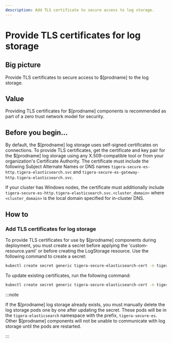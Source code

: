 ```yaml
---
description: Add TLS certificate to secure access to log storage.
---
```


# Provide TLS certificates for log storage

## Big picture

Provide TLS certificates to secure access to $[prodname] to the log storage.

## Value

Providing TLS certificates for $[prodname] components is recommended as part of a zero trust network model for security.

## Before you begin...

By default, the $[prodname] log storage uses self-signed certificates on connections. To provide TLS certificates,
get the certificate and key pair for the $[prodname] log storage using any X.509-compatible tool or from your organization's
Certificate Authority. The certificate must include the following Subject Alternate Names or DNS names `tigera-secure-es-http.tigera-elasticsearch.svc` and `tigera-secure-es-gateway-http.tigera-elasticsearch.svc`.

If your cluster has Windows nodes, the certificate must additionally include `tigera-secure-es-http.tigera-elasticsearch.svc.<cluster_domain>` where `<cluster_domain>` is the local domain specified for in-cluster DNS.

## How to

### Add TLS certificates for log storage

To provide TLS certificates for use by $[prodname] components during deployment, you must create a secret before applying the 'custom-resource.yaml' or before creating the LogStorage resource. Use the following command to create a secret:

```bash
kubectl create secret generic tigera-secure-elasticsearch-cert -n tigera-operator --from-file=tls.crt=</path/to/certificate-file> --from-file=tls.key=</path/to/key-file>
```

To update existing certificates, run the following command:

```bash
kubectl create secret generic tigera-secure-elasticsearch-cert -n tigera-operator --from-file=tls.crt=</path/to/certificate-file> --from-file=tls.key=</path/to/key-file> --dry-run -o yaml --save-config | kubectl replace -f -
```

:::note

If the $[prodname] log storage already exists, you must manually delete the log storage pods one by one
after updating the secret. These pods will be in the `tigera-elasticsearch` namespace with the prefix, `tigera-secure-es`.
Other $[prodname] components will not be unable to communicate with log storage until the pods are restarted.

:::
